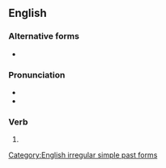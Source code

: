 ==English==

===Alternative forms===
* {{l|en|interweaved}}

===Pronunciation===
* {{IPA|en|/ˈɪntəɹwoːv/}}
* {{audio|en|en-us-interwove.ogg|Audio (US)}}

===Verb===
{{head|en|verb form}}

# {{en-simple past of|interweave}}

[[Category:English irregular simple past forms]]